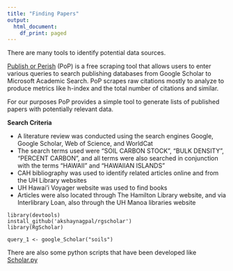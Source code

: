 ```yaml
---
title: "Finding Papers"
output:
  html_document:
    df_print: paged
---
```


There are many tools to identify potential data sources. 

[Publish or Perish](https://harzing.com/resources/publish-or-perish) (PoP) is a free scraping tool that allows users to enter various queries to search publishing databases from Google Scholar to Microsoft Academic Search. PoP scrapes raw citations mostly to analyze to produce metrics like h-index and the total number of citations and similar. 

For our purposes PoP provides a simple tool to generate lists of published papers with potentially relevant data. 

**Search Criteria**

- A literature review was conducted using the search engines Google, Google Scholar, Web of Science, and WorldCat
- The search terms used were “SOIL CARBON STOCK”, “BULK DENSITY”, “PERCENT CARBON”, and all terms were also searched in conjunction with the terms “HAWAII” and “HAWAIIAN ISLANDS”
- CAH bibliography was used to identify related articles online and from the UH Library websites
- UH Hawai’i Voyager website was used to find books
- Articles were also located through The Hamilton Library website, and via Interlibrary Loan, also through the UH Manoa libraries website
~~~~
library(devtools)
install_github('akshaynagpal/rgscholar')
library(RgScholar)
~~~~

~~~~
query_1 <- google_Scholar("soils")
~~~~


There are also some python scripts that have been developed like [Scholar.py](https://github.com/ckreibich/scholar.py)


